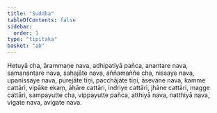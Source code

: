 ```yaml
---
title: "Suddha"
tableOfContents: false
sidebar:
  order: 1
type: "tipitaka"
basket: "ab"
---
```



<DynamicBreadcrumb />

<Division number="86">

<Paragraph number="4258">
Hetuyā cha, ārammaṇe nava, adhipatiyā pañca, anantare nava, samanantare nava, sahajāte nava, aññamaññe cha, nissaye nava, upanissaye nava, purejāte tīṇi, pacchājāte tīṇi, āsevane nava, kamme cattāri, vipāke ekaṃ, āhāre cattāri, indriye cattāri, jhāne cattāri, magge cattāri, sampayutte cha, vippayutte pañca, atthiyā nava, natthiyā nava, vigate nava, avigate nava.
</Paragraph>
</Division>